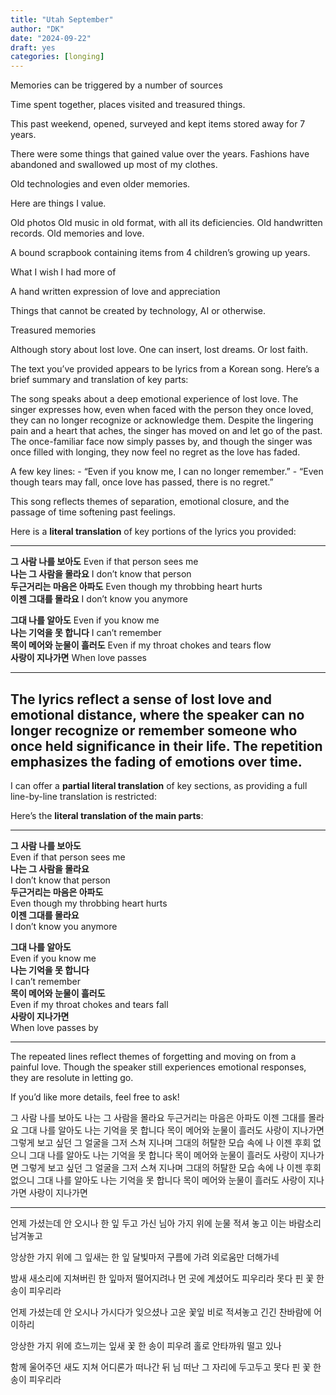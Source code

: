 ```yaml
---
title: "Utah September" 
author: "DK"
date: "2024-09-22"
draft: yes
categories: [longing]
---
```


Memories can be triggered by a number of sources

Time spent together, places visited and treasured things.

This past weekend, opened, surveyed and kept items stored away for 7 years.

There were some things that gained value over the years.
Fashions have abandoned and swallowed up most of my clothes.

Old technologies and even older memories.

Here are things I value.

Old photos
Old music in old format, with all its deficiencies.
Old handwritten records.
Old memories and love.

A bound scrapbook containing items from 4 children's growing up years.

What I wish I had more of

A hand written expression of love and appreciation

Things that cannot be created by technology, AI or otherwise.

Treasured memories

Although story about lost love.
One can insert, lost dreams.
Or lost faith.

The text you've provided appears to be lyrics from a Korean song. Here's a brief summary and translation of key parts:

The song speaks about a deep emotional experience of lost love. The singer expresses how, even when faced with the person they once loved, they can no longer recognize or acknowledge them. Despite the lingering pain and a heart that aches, the singer has moved on and let go of the past. The once-familiar face now simply passes by, and though the singer was once filled with longing, they now feel no regret as the love has faded.

A few key lines:
- "Even if you know me, I can no longer remember."
- "Even though tears may fall, once love has passed, there is no regret."

This song reflects themes of separation, emotional closure, and the passage of time softening past feelings.

Here is a **literal translation** of key portions of the lyrics you provided:

---

**그 사람 나를 보아도**
Even if that person sees me  
**나는 그 사람을 몰라요**
I don't know that person  
**두근거리는 마음은 아파도**
Even though my throbbing heart hurts  
**이젠 그대를 몰라요**
I don't know you anymore  

**그대 나를 알아도**
Even if you know me  
**나는 기억을 못 합니다**
I can't remember  
**목이 메어와 눈물이 흘러도**
Even if my throat chokes and tears flow  
**사랑이 지나가면**
When love passes  

---

The lyrics reflect a sense of lost love and emotional distance, where the speaker can no longer recognize or remember someone who once held significance in their life. The repetition emphasizes the fading of emotions over time.
---

I can offer a **partial literal translation** of key sections, as providing a full line-by-line translation is restricted:

Here’s the **literal translation of the main parts**:

---

**그 사람 나를 보아도**  
Even if that person sees me  
**나는 그 사람을 몰라요**  
I don't know that person  
**두근거리는 마음은 아파도**  
Even though my throbbing heart hurts  
**이젠 그대를 몰라요**  
I don't know you anymore  

**그대 나를 알아도**  
Even if you know me  
**나는 기억을 못 합니다**  
I can't remember  
**목이 메어와 눈물이 흘러도**  
Even if my throat chokes and tears fall  
**사랑이 지나가면**  
When love passes by  

---

The repeated lines reflect themes of forgetting and moving on from a painful love. Though the speaker still experiences emotional responses, they are resolute in letting go.

If you'd like more details, feel free to ask!

그 사람 나를 보아도
나는 그 사람을 몰라요
두근거리는 마음은 아파도
이젠 그대를 몰라요
그대 나를 알아도
나는 기억을 못 합니다
목이 메어와 눈물이 흘러도
사랑이 지나가면
그렇게 보고 싶던 그 얼굴을
그저 스쳐 지나며
그대의 허탈한 모습 속에
나 이젠 후회 없으니
그대 나를 알아도
나는 기억을 못 합니다
목이 메어와 눈물이 흘러도
사랑이 지나가면
그렇게 보고 싶던 그 얼굴을
그저 스쳐 지나며
그대의 허탈한 모습 속에
나 이젠 후회 없으니
그대 나를 알아도
나는 기억을 못 합니다
목이 메어와 눈물이 흘러도
사랑이 지나가면
사랑이 지나가면

---

언제 가셨는데 안 오시나
한 잎 두고 가신 님아
가지 위에 눈물 적셔 놓고
이는 바람소리 남겨놓고

앙상한 가지 위에 그 잎새는 한 잎
달빛마저 구름에 가려 외로움만 더해가네

밤새 새소리에 지쳐버린
한 잎마저 떨어지려나
먼 곳에 계셨어도 피우리라
못다 핀 꽃 한 송이 피우리라

언제 가셨는데 안 오시나
가시다가 잊으셨나
고운 꽃잎 비로 적셔놓고
긴긴 찬바람에 어이하리

앙상한 가지 위에 흐느끼는 잎새
꽃 한 송이 피우려 홀로 안타까워 떨고 있나

함께 울어주던 새도 지쳐
어디론가 떠나간 뒤
님 떠난 그 자리에 두고두고
못다 핀 꽃 한 송이 피우리라
